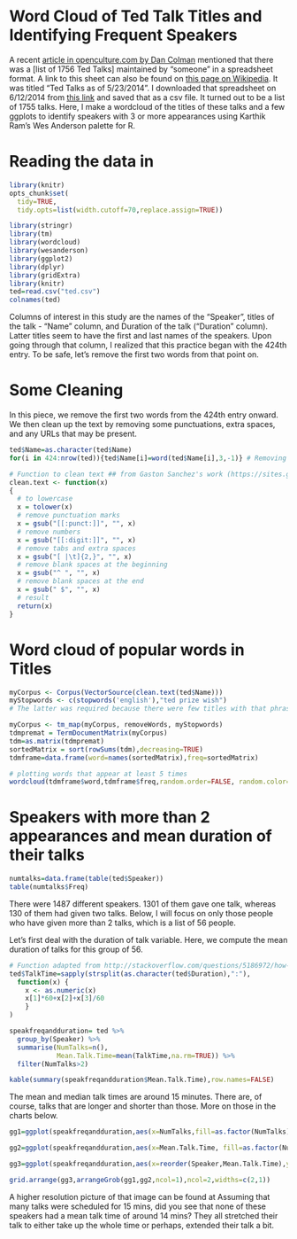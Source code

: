 Word Cloud of Ted Talk Titles and Identifying Frequent Speakers 
==============================================================

A recent [article in openculture.com by Dan Colman](http://www.openculture.com/2014/06/1756-ted-talks-listed-in-a-neat-spreadsheet.html) mentioned that there was a [list of 1756 Ted Talks] maintained by "someone" in a spreadsheet format. A link to this sheet can also be found on [this page on Wikipedia](http://en.wikipedia.org/wiki/List_of_TED_speakers). It was titled "Ted Talks as of 5/23/2014". I downloaded that spreadsheet on 6/12/2014 from [this link](https://spreadsheets.google.com/ccc?hl=en&key=pjGlYH-8AK8ffDa6o2bYlXg&hl=en#gid=0) and saved that as a csv file. It turned out to be a list of 1755 talks. Here, I make a wordcloud of the titles of these talks and a few ggplots to identify speakers with 3 or more appearances using Karthik Ram's Wes Anderson palette for R.  

# Reading the data in

```r
library(knitr)
opts_chunk$set(
  tidy=TRUE,
  tidy.opts=list(width.cutoff=70,replace.assign=TRUE))
```


```r

library(stringr)
library(tm)
library(wordcloud)
library(wesanderson)
library(ggplot2)
library(dplyr)
library(gridExtra)
library(knitr)
ted=read.csv("ted.csv")
colnames(ted)
```
  
Columns of interest in this study are the names of the "Speaker", titles of the talk - "Name" column, and Duration of the talk ("Duration" column). Latter titles seem to have the first and last names of the speakers. Upon going through that column, I realized that this practice began with the 424th entry. To be safe, let's remove the first two words from that point on. 

# Some Cleaning

In this piece, we remove the first two words from the 424th entry onward. We then clean up the text by removing some punctuations, extra spaces, and any URLs that may be present.  

```r
ted$Name=as.character(ted$Name)
for(i in 424:nrow(ted)){ted$Name[i]=word(ted$Name[i],3,-1)} # Removing first two words from row 424 onwards

# Function to clean text ## from Gaston Sanchez's work (https://sites.google.com/site/miningtwitter/questions/talking-about/wordclouds/comparison-cloud)
clean.text <- function(x)
{
  # to lowercase
  x = tolower(x)
  # remove punctuation marks
  x = gsub("[[:punct:]]", "", x)
  # remove numbers
  x = gsub("[[:digit:]]", "", x)
  # remove tabs and extra spaces
  x = gsub("[ |\t]{2,}", "", x)
  # remove blank spaces at the beginning
  x = gsub("^ ", "", x)
  # remove blank spaces at the end
  x = gsub(" $", "", x)
  # result
  return(x)
}

```

# Word cloud of popular words in Titles

```r
myCorpus <- Corpus(VectorSource(clean.text(ted$Name)))
myStopwords <- c(stopwords('english'),"ted prize wish")
# The latter was required because there were few titles with that phrase

myCorpus <- tm_map(myCorpus, removeWords, myStopwords)  
tdmpremat = TermDocumentMatrix(myCorpus)
tdm=as.matrix(tdmpremat)
sortedMatrix = sort(rowSums(tdm),decreasing=TRUE) 
tdmframe=data.frame(word=names(sortedMatrix),freq=sortedMatrix)

# plotting words that appear at least 5 times
wordcloud(tdmframe$word,tdmframe$freq,random.order=FALSE, random.color=FALSE, min.freq=5,scale=c(5,.2),colors=wes.palette(5,"Darjeeling"))

```

# Speakers with more than 2 appearances and mean duration of their talks


```r
numtalks=data.frame(table(ted$Speaker))
table(numtalks$Freq)
```

There were 1487 different speakers. 1301 of them gave one talk, whereas 130 of them had given two talks. Below, I will focus on only those people who have given more than 2 talks, which is a list of 56 people. 

Let's first deal with the duration of talk variable. Here, we compute the mean duration of talks for this group of 56.

```r

# Function adapted from http://stackoverflow.com/questions/5186972/how-to-convert-time-mmss-to-decimal-form-in-r
ted$TalkTime=sapply(strsplit(as.character(ted$Duration),":"),
  function(x) {
    x <- as.numeric(x)
    x[1]*60+x[2]+x[3]/60
    }
)

speakfreqandduration= ted %>% 
  group_by(Speaker) %>%
  summarise(NumTalks=n(),
            Mean.Talk.Time=mean(TalkTime,na.rm=TRUE)) %>%
  filter(NumTalks>2) 

kable(summary(speakfreqandduration$Mean.Talk.Time),row.names=FALSE)

```
The mean and median talk times are around 15 minutes. There are, of course, talks that are longer and shorter than those. More on those in the charts below.

```r

gg1=ggplot(speakfreqandduration,aes(x=NumTalks,fill=as.factor(NumTalks)))+scale_x_continuous(breaks=1:10)+geom_histogram() + xlab("Number of talks")+ ggtitle("Number of talks")+ scale_fill_manual(values = wes.palette(5, "Darjeeling2"))+theme_bw()+theme(legend.position="none")

gg2=ggplot(speakfreqandduration,aes(x=Mean.Talk.Time, fill=as.factor(NumTalks)))+scale_x_continuous(breaks=c(5,10,15,20,25,30,35,40,45,50,55,60,65,70))+geom_histogram()+scale_fill_manual(values = wes.palette(5, "Darjeeling2"))+ggtitle("Mean talk time")+theme_bw() + theme(legend.position="none")+scale_y_continuous(breaks=1:10)

gg3=ggplot(speakfreqandduration,aes(x=reorder(Speaker,Mean.Talk.Time),y=Mean.Talk.Time, fill=as.factor(NumTalks)))+ scale_fill_manual(values = wes.palette(5, "Darjeeling2"), name=("Number of\nTalks"))+geom_bar(stat="identity")+xlab("Speaker")+theme_bw()+coord_flip()+ggtitle("Speakers, mean talk time, and number of talks")

grid.arrange(gg3,arrangeGrob(gg1,gg2,ncol=1),ncol=2,widths=c(2,1))

```

A higher resolution picture of that image can be found at Assuming that many talks were scheduled for 15 mins, did you see that none of these speakers had a mean talk time of around 14 mins? They all stretched their talk to either take up the whole time or perhaps, extended their talk a bit. 
